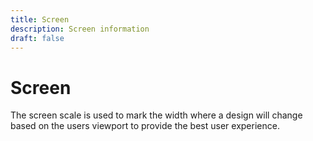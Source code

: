 ```yaml
---
title: Screen
description: Screen information
draft: false
---
```


# Screen

The screen scale is used to mark the width where a design will change based on the users viewport to provide the best user experience.

<ScreenSizeTable />
